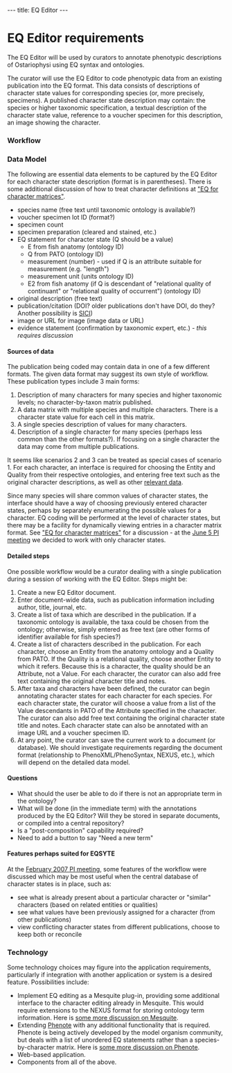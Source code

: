 ---
title: EQ Editor
---

=EQ Editor requirements=

The EQ Editor will be used by curators to annotate phenotypic descriptions of Ostariophysi using EQ syntax and ontologies.

The curator will use the EQ Editor to code phenotypic data from an existing publication into the EQ format.  This data consists of descriptions of character state values for corresponding species (or, more precisely, specimens).  A published character state description may contain: the species or higher taxonomic specification, a textual description of the character state value, reference to a voucher specimen for this description, an image showing the character.

===Workflow===

===Data Model===

The following are essential data elements to be captured by the EQ Editor for each character state description (format is in parentheses).  There is some additional discussion of how to treat character definitions at [[EQ_for_character_matrices|"EQ for character matrices"]].

* species name (free text until taxonomic ontology is available?)
* voucher specimen lot ID (format?)
* specimen count
* specimen preparation (cleared and stained, etc.)
* EQ statement for character state (Q should be a value)
** E from fish anatomy (ontology ID)
** Q from PATO (ontology ID)
** measurement (number) - used if Q is an attribute suitable for measurement (e.g. "length")
** measurement unit (units ontology ID)
** E2 from fish anatomy (if Q is descendant of "relational quality of continuant" or "relational quality of occurrent") (ontology ID)
* original description (free text)
* publication/citation (DOI? older publications don't have DOI, do they? Another possibility is [http://iphylo.blogspot.com/2007/05/openurl-and-spiders.html SICI])
* image or URL for image (image data or URL)
* evidence statement (confirmation by taxonomic expert, etc.) ''- this requires discussion''

====Sources of data====

The publication being coded may contain data in one of a few different formats.  The given data format may suggest its own style of workflow.  These publication types include 3 main forms:

# Description of many characters for many species and higher taxonomic levels; no character-by-taxon matrix published.
# A data matrix with multiple species and multiple characters.  There is a character state value for each cell in this matrix.
# A single species description of values for many characters.
# Description of a single character for many species (perhaps less common than the other formats?).  If focusing on a single character the data may come from multiple publications.


It seems like scenarios 2 and 3 can be treated as special cases of scenario 1.  For each character, an interface is required for choosing the Entity and Quality from their respective ontologies, and entering free text such as the original character descriptions, as well as other [[#Data_Model|relevant data]].

Since many species will share common values of character states, the interface should have a way of choosing previously entered character states, perhaps by separately enumerating the possible values for a character.  EQ coding will be performed at the level of character states, but there may be a facility for dynamically viewing entries in a character matrix format.  See [[EQ_for_character_matrices|"EQ for character matrices"]] for a discussion - at the [[WG:PI_Meeting_5Jun07|June 5 PI meeting]] we decided to work with only character states.

====Detailed steps====

One possible workflow would be a curator dealing with a single publication during a session of working with the EQ Editor.  Steps might be:

# Create a new EQ Editor document.
# Enter document-wide data, such as publication information including author, title, journal, etc.
# Create a list of taxa which are described in the publication.  If a taxonomic ontology is available, the taxa could be chosen from the ontology; otherwise, simply entered as free text (are other forms of identifier available for fish species?)
# Create a list of characters described in the publication.  For each character, choose an Entity from the anatomy ontology and a Quality from PATO.  If the Quality is a relational quality, choose another Entity to which it refers.  Because this is a character, the quality should be an Attribute, not a Value.  For each character, the curator can also add free text containing the original character title and notes.
# After taxa and characters have been defined, the curator can begin annotating character states for each character for each species.  For each character state, the curator will choose a value from a list of the Value descendants in PATO of the Attribute specified in the character.  The curator can also add free text containing the original character state title and notes.  Each character state can also be annotated with an image URL and a voucher specimen ID.
# At any point, the curator can save the current work to a document (or database).  We should investigate requirements regarding the document format (relationship to PhenoXML/PhenoSyntax, NEXUS, etc.), which will depend on the detailed data model.

====Questions====

* What should the user be able to do if there is not an appropriate term in the ontology?
* What will be done (in the immediate term) with the annotations produced by the EQ Editor?  Will they be stored in separate documents, or compiled into a central repository?
* Is a "post-composition" capability required?
* Need to add a button to say "Need a new term"

====Features perhaps suited for EQSYTE====

At the [[WG:PI_Meeting_26feb07|February 2007 PI meeting]], some features of the workflow were discussed which may be most useful when the central database of character states is in place, such as:
* see what is already present about a particular character or "similar" characters (based on related entities or qualities)
* see what values have been previously assigned for a character (from other publications)
* view conflicting character states from different publications, choose to keep both or reconcile

===Technology===

Some technology choices may figure into the application requirements, particularly if integration with another application or system is a desired feature.  Possibilities include:
* Implement EQ editing as a Mesquite plug-in, providing some additional interface to the character editing already in Mesquite.  This would require extensions to the NEXUS format for storing ontology term information. Here is [[Mesquite|some more discussion on Mesquite]].
* Extending [http://www.phenote.org/ Phenote] with any additional functionality that is required.  Phenote is being actively developed by the model organism community, but deals with a list of unordered EQ statements rather than a species-by-character matrix.  Here is [[Phenote|some more discussion on Phenote]].
* Web-based application.
* Components from all of the above.